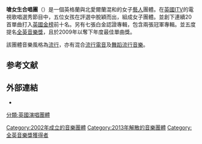 {{NoteTA
|T=zh-cn:Girls Aloud; zh-tw:嗆女生合唱團; zh-hk:Girls Aloud; 
|1=zh:Girls Aloud;zh-cn:Girls Aloud; zh-tw:嗆女生合唱團; zh-hk:Girls Aloud; 
|G1=1D
}}
{{Infobox musical artist
| name = 嗆女生合唱團<br>{{lang|en|Girls Aloud}}
| image = Ten Tour 2013.JPG
| caption = 嗆女生合唱團於2013年[[en:Ten:_The_Hits_Tour|十年復出演唱會]]
| background = group_or_band
| origin = {{UK}}[[倫敦|倫敦]]
| genre = {{flat list|
*[[Pop_music|流行]]
*[[electropop|electropop]]
*[[dance-pop|dance-pop]]}}
| years_active = 2002{{ndash}}2013
| label = {{flat list|
*[[Polydor_Records|Polydor]]
*[[Fascination_Records|Fascination]]}}
| website = {{URL|girlsaloud.com}}
| past_members = {{Plainlist |
*[[雪莉兒·柯爾|雪莉兒·柯爾]]
*{{link-en|南汀·科伊爾|Nadine Coyle}}
*{{link-en|莎拉·哈汀|Sarah Harding}}
*{{link-en|妮可拉·羅伯茲|Nicola Roberts}}
*{{link-en|金柏莉·華許|Kimberley Walsh}}}}
}}

'''嗆女生合唱團'''（{{lang-en|Girls Aloud}}）是一個英格蘭與北愛爾蘭混和的女子[[藝人|藝人]]團體。在[[英國|英國]][[獨立電視公司|ITV]]{{引书号转换|{{link-en|Pop Stars-The Rivals|Popstars: The Rivals}}}}的電視歌唱選秀節目中，五位女孩在評選中脫穎而出，組成女子團體。並創下連續20首單曲打入[[英國金榜|英國金榜]]前十名。另有七張白金認證專輯，包含兩張冠軍專輯。並五度提名[[全英音樂獎|全英音樂獎]]，且於2009年以{{单双书号转换|{{link-en|愛情宣言|The Promise (Girls Aloud song)}}}}奪下年度最佳單曲獎。

該團體音樂風格為[[流行音乐|流行]]，亦有混合[[流行電音|流行電音]]及[[舞蹈流行音樂|舞蹈流行音樂]]。

==参考文献==
{{reflist}}

==外部連結==
{{commons|Girls Aloud}}
*{{official website|girlsaloud.com}}

[[分類:英國演唱團體|分類:英國演唱團體]]
[[Category:2002年成立的音樂團體|Category:2002年成立的音樂團體]]
[[Category:2013年解散的音樂團體|Category:2013年解散的音樂團體]]
[[Category:全英音樂獎獲得者|Category:全英音樂獎獲得者]]
{{Authority control}}